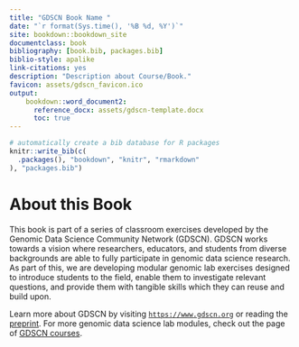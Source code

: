 ```yaml
---
title: "GDSCN Book Name "
date: "`r format(Sys.time(), '%B %d, %Y')`"
site: bookdown::bookdown_site
documentclass: book
bibliography: [book.bib, packages.bib]
biblio-style: apalike
link-citations: yes
description: "Description about Course/Book."
favicon: assets/gdscn_favicon.ico
output:
    bookdown::word_document2:
      reference_docx: assets/gdscn-template.docx
      toc: true
---
```



```r
# automatically create a bib database for R packages
knitr::write_bib(c(
  .packages(), "bookdown", "knitr", "rmarkdown"
), "packages.bib")
```

# About this Book {-}

This book is part of a series of classroom exercises developed by the Genomic Data Science Community Network (GDSCN).  GDSCN works towards a vision where researchers, educators, and students from diverse backgrounds are able to fully participate in genomic data science research.  As part of this, we are developing modular genomic lab exercises designed to introduce students to the field, enable them to investigate relevant questions, and provide them with tangible skills which they can reuse and build upon.

Learn more about GDSCN by visiting [`https://www.gdscn.org`](https://www.gdscn.org) or reading the [preprint](https://arxiv.org/abs/2201.08443).  For more genomic data science lab modules, check out the page of [GDSCN courses](https://www.gdscn.org/curricula/courses).

